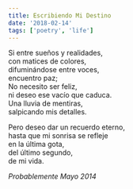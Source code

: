 ```yaml
---
title: Escribiendo Mi Destino
date: '2018-02-14'
tags: ['poetry', 'life']
---
```


<div className="italic">
Si entre sueños y realidades,<br/>
con matices de colores,<br/>
difuminándose entre voces,<br/>
encuentro paz;<br/>
No necesito ser feliz,<br/>
ni deseo ese vacío que caduca.<br/>
Una lluvia de mentiras,<br/>
salpicando mis detalles.<br/>

Pero deseo dar un recuerdo eterno,<br/>
hasta que mi sonrisa se refleje<br/>
en la última gota,<br/>
del último segundo,<br/>
de mi vida.<br/>
</div>

*Probablemente Mayo 2014*
